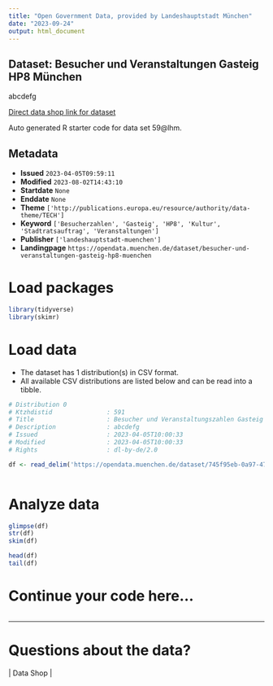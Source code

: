 ```yaml
---
title: "Open Government Data, provided by Landeshauptstadt München"
date: "2023-09-24"
output: html_document
---
```


## Dataset: Besucher und Veranstaltungen Gasteig HP8 München

abcdefg

[Direct data shop link for dataset](https://opendata.muenchen.de/dataset/59@lhm)

Auto generated R starter code for data set 59@lhm.

## Metadata

- **Issued** `2023-04-05T09:59:11`
- **Modified** `2023-08-02T14:43:10`
- **Startdate** `None`
- **Enddate** `None`
- **Theme** `['http://publications.europa.eu/resource/authority/data-theme/TECH']`
- **Keyword** `['Besucherzahlen', 'Gasteig', 'HP8', 'Kultur', 'Stadtratsauftrag', 'Veranstaltungen']`
- **Publisher** `['landeshauptstadt-muenchen']`
- **Landingpage** `https://opendata.muenchen.de/dataset/besucher-und-veranstaltungen-gasteig-hp8-muenchen`


# Load packages

```r

library(tidyverse)
library(skimr)

```

# Load data

-   The dataset has 1 distribution(s) in CSV format.
-   All available CSV distributions are listed below and can be read into a tibble.

```r

# Distribution 0
# Ktzhdistid               : 591
# Title                    : Besucher und Veranstaltungszahlen Gasteig  HP8 München
# Description              : abcdefg
# Issued                   : 2023-04-05T10:00:33
# Modified                 : 2023-04-05T10:00:33
# Rights                   : dl-by-de/2.0

df <- read_delim('https://opendata.muenchen.de/dataset/745f95eb-0a97-4741-bffc-c8d23a190299/resource/cd89279a-7a70-4786-bcb1-3fc7b14f6752/download/datensaetze-gasteig.csv')



```

# Analyze data

```r

glimpse(df)
str(df)
skim(df)

head(df)
tail(df)

```

# Continue your code here...

```r

```

------------------------------------------------------------------------

# Questions about the data?

 | Data Shop | 
